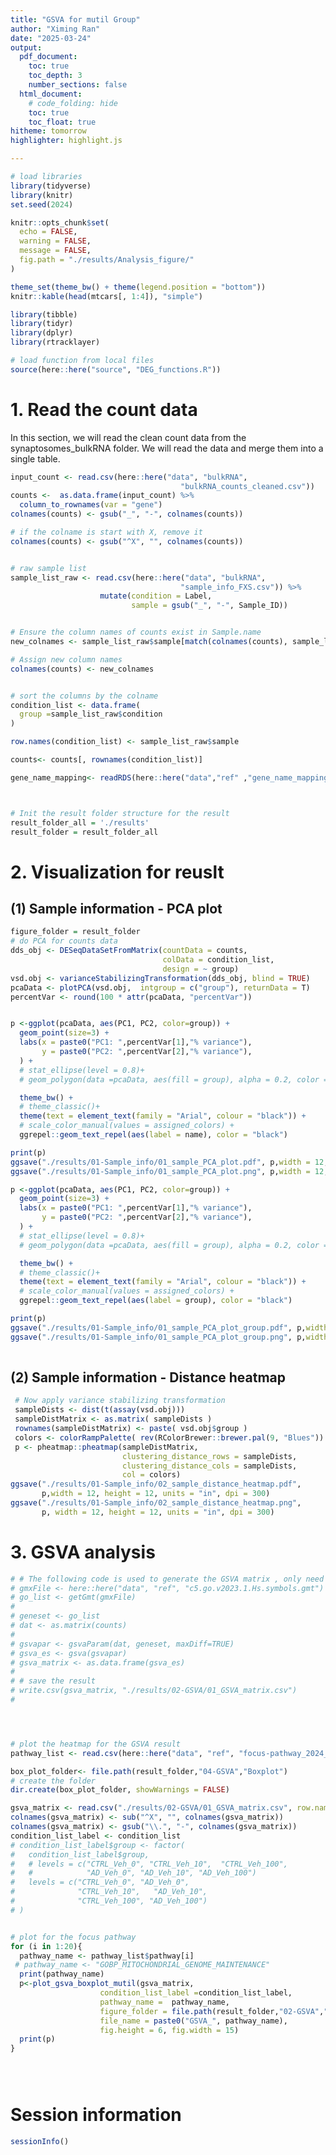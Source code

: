 ```yaml
---
title: "GSVA for mutil Group"
author: "Ximing Ran"
date: "2025-03-24"
output:
  pdf_document:
    toc: true
    toc_depth: 3
    number_sections: false
  html_document:
    # code_folding: hide
    toc: true
    toc_float: true
hitheme: tomorrow
highlighter: highlight.js

---
```


```r
# load libraries
library(tidyverse)
library(knitr)
set.seed(2024)

knitr::opts_chunk$set(
  echo = FALSE,
  warning = FALSE,
  message = FALSE,
  fig.path = "./results/Analysis_figure/"
)

theme_set(theme_bw() + theme(legend.position = "bottom"))
knitr::kable(head(mtcars[, 1:4]), "simple")
```

```r
library(tibble)
library(tidyr)
library(dplyr)
library(rtracklayer)
```



```r
# load function from local files
source(here::here("source", "DEG_functions.R"))
```

\newpage

# 1. Read the count data
In this section, we will read the clean count data from the synaptosomes_bulkRNA folder.  We will read the data and merge them into a single table. 

```r
input_count <- read.csv(here::here("data", "bulkRNA",
                                      "bulkRNA_counts_cleaned.csv"))
counts <-  as.data.frame(input_count) %>% 
  column_to_rownames(var = "gene")
colnames(counts) <- gsub("_", "-", colnames(counts))

# if the colname is start with X, remove it
colnames(counts) <- gsub("^X", "", colnames(counts))


# raw sample list
sample_list_raw <- read.csv(here::here("data", "bulkRNA",
                                      "sample_info_FXS.csv")) %>%
                    mutate(condition = Label,
                           sample = gsub("_", "-", Sample_ID))


# Ensure the column names of counts exist in Sample.name
new_colnames <- sample_list_raw$sample[match(colnames(counts), sample_list_raw$sample )]

# Assign new column names
colnames(counts) <- new_colnames


# sort the columns by the colname
condition_list <- data.frame(
  group =sample_list_raw$condition
)

row.names(condition_list) <- sample_list_raw$sample

counts<- counts[, rownames(condition_list)]

gene_name_mapping<- readRDS(here::here("data","ref" ,"gene_name_mapping.rds"))




```


```r
# Init the result folder structure for the result
result_folder_all = './results'
result_folder = result_folder_all

```



# 2. Visualization for reuslt

## (1) Sample information - PCA plot
```r
figure_folder = result_folder
# do PCA for counts data
dds_obj <- DESeqDataSetFromMatrix(countData = counts,
                                  colData = condition_list,
                                  design = ~ group)
vsd.obj <- varianceStabilizingTransformation(dds_obj, blind = TRUE)
pcaData <- plotPCA(vsd.obj,  intgroup = c("group"), returnData = T)
percentVar <- round(100 * attr(pcaData, "percentVar"))


p <-ggplot(pcaData, aes(PC1, PC2, color=group)) +
  geom_point(size=3) +
  labs(x = paste0("PC1: ",percentVar[1],"% variance"),
       y = paste0("PC2: ",percentVar[2],"% variance"),
  ) +
  # stat_ellipse(level = 0.8)+
  # geom_polygon(data =pcaData, aes(fill = group), alpha = 0.2, color = NA, show.legend = FALSE) +

  theme_bw() +
  # theme_classic()+
  theme(text = element_text(family = "Arial", colour = "black")) +
  # scale_color_manual(values = assigned_colors) +
  ggrepel::geom_text_repel(aes(label = name), color = "black")

print(p)
ggsave("./results/01-Sample_info/01_sample_PCA_plot.pdf", p,width = 12, height = 12, units = "in", dpi = 300)
ggsave("./results/01-Sample_info/01_sample_PCA_plot.png", p,width = 12, height = 12, units = "in", dpi = 300)
```

\newpage
```r
p <-ggplot(pcaData, aes(PC1, PC2, color=group)) +
  geom_point(size=3) +
  labs(x = paste0("PC1: ",percentVar[1],"% variance"),
       y = paste0("PC2: ",percentVar[2],"% variance"),
  ) +
  # stat_ellipse(level = 0.8)+
  # geom_polygon(data =pcaData, aes(fill = group), alpha = 0.2, color = NA, show.legend = FALSE) +

  theme_bw() +
  # theme_classic()+
  theme(text = element_text(family = "Arial", colour = "black")) +
  # scale_color_manual(values = assigned_colors) +
  ggrepel::geom_text_repel(aes(label = group), color = "black")

print(p)
ggsave("./results/01-Sample_info/01_sample_PCA_plot_group.pdf", p,width = 12, height = 12, units = "in", dpi = 300)
ggsave("./results/01-Sample_info/01_sample_PCA_plot_group.png", p,width = 12, height = 12, units = "in", dpi = 300)
  

```

\newpage

## (2) Sample information - Distance heatmap

```r
 # Now apply variance stabilizing transformation
 sampleDists <- dist(t(assay(vsd.obj)))
 sampleDistMatrix <- as.matrix( sampleDists )
 rownames(sampleDistMatrix) <- paste( vsd.obj$group )
 colors <- colorRampPalette( rev(RColorBrewer::brewer.pal(9, "Blues")) )(255)
 p <- pheatmap::pheatmap(sampleDistMatrix,
                         clustering_distance_rows = sampleDists,
                         clustering_distance_cols = sampleDists,
                         col = colors) 
ggsave("./results/01-Sample_info/02_sample_distance_heatmap.pdf",
       p,width = 12, height = 12, units = "in", dpi = 300)
ggsave("./results/01-Sample_info/02_sample_distance_heatmap.png",
       p, width = 12, height = 12, units = "in", dpi = 300)

```

\newpage



# 3. GSVA analysis

```r
# # The following code is used to generate the GSVA matrix , only need to run once
# gmxFile <- here::here("data", "ref", "c5.go.v2023.1.Hs.symbols.gmt")
# go_list <- getGmt(gmxFile)
# 
# geneset <- go_list
# dat <- as.matrix(counts)
# 
# gsvapar <- gsvaParam(dat, geneset, maxDiff=TRUE)
# gsva_es <- gsva(gsvapar)
# gsva_matrix <- as.data.frame(gsva_es)
# 
# # save the result
# write.csv(gsva_matrix, "./results/02-GSVA/01_GSVA_matrix.csv")
# 




# plot the heatmap for the GSVA result
pathway_list <- read.csv(here::here("data", "ref", "focus-pathway_2024_10_03.csv"))

box_plot_folder<- file.path(result_folder,"04-GSVA","Boxplot")
# create the folder
dir.create(box_plot_folder, showWarnings = FALSE)

gsva_matrix <- read.csv("./results/02-GSVA/01_GSVA_matrix.csv", row.names = 1)
colnames(gsva_matrix) <- sub("^X", "", colnames(gsva_matrix))
colnames(gsva_matrix) <- gsub("\\.", "-", colnames(gsva_matrix))
condition_list_label <- condition_list 
# condition_list_label$group <- factor(
#   condition_list_label$group,
#   # levels = c("CTRL_Veh_0", "CTRL_Veh_10",  "CTRL_Veh_100", 
#   #            "AD_Veh_0", "AD_Veh_10", "AD_Veh_100")
#   levels = c("CTRL_Veh_0", "AD_Veh_0",
#              "CTRL_Veh_10",   "AD_Veh_10", 
#              "CTRL_Veh_100", "AD_Veh_100")
# )


# plot for the focus pathway
for (i in 1:20){
  pathway_name <- pathway_list$pathway[i]
 # pathway_name <- "GOBP_MITOCHONDRIAL_GENOME_MAINTENANCE"
  print(pathway_name)
  p<-plot_gsva_boxplot_mutil(gsva_matrix,
                    condition_list_label =condition_list_label,
                    pathway_name =  pathway_name,
                    figure_folder = file.path(result_folder,"02-GSVA","Boxplot-pair"),
                    file_name = paste0("GSVA_", pathway_name),
                    fig.height = 6, fig.width = 15)
  print(p)
}





```



\newpage
# Session information
```r
sessionInfo()
```

